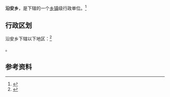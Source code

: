 {{中国乡级行政区|62/05/24/206/000}}

'''沿安乡'''，是{{PRC admin/fullname|62/05/24/206/000|3}}下辖的一个[[乡镇|乡镇]]级行政单位。<ref>{{PRC admin/ref sgc|{{PRC admin/parent|62/05/24/206/000}}}}</ref>

== 行政区划 ==

沿安乡下辖以下地区：<ref>{{PRC admin/ref sgc|62/05/24/206/000}}</ref>

{{PRC admin/children|62/05/24/206/000}}。

== 参考资料 ==

{{reflist}}

{{行政区划小作品}}
{{PRC admin/navcat|62/05/24/206/000}}